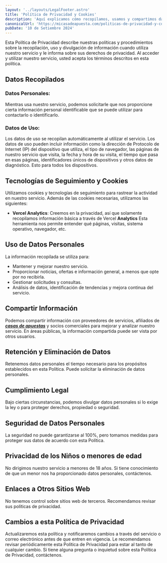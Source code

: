 ```yaml
---
layout: '../layouts/LegalFooter.astro'
title: 'Política de Privacidad y Cookies'
description: 'Aquí explicamos cómo recopilamos, usamos y compartimos datos al usar nuestra página, y respetamos sus derechos de privacidad.'
canonicalUrl: 'https://micasadeapuesta.com/politicas-de-privacidad-y-cookies/'
pubDate: '10 de Setiembre 2024'
---
```


Esta Política de Privacidad describe nuestras políticas y procedimientos sobre la recopilación, uso y divulgación de información cuando utiliza nuestro servicio y le informa sobre sus derechos de privacidad. Al acceder y utilizar nuestro servicio, usted acepta los términos descritos en esta política.

## Datos Recopilados

### Datos Personales:

Mientras usa nuestro servicio, podemos solicitarle que nos proporcione cierta información personal identificable que se puede utilizar para contactarlo o identificarlo.

### Datos de Uso:

Los datos de uso se recopilan automáticamente al utilizar el servicio. Los datos de uso pueden incluir información como la dirección de Protocolo de Internet (IP) del dispositivo que utiliza, el tipo de navegador, las páginas de nuestro servicio que visita, la fecha y hora de su visita, el tiempo que pasa en esas páginas, identificadores únicos de dispositivos y otros datos de diagnóstico. Esto para todos los dispositivos.

## Tecnologías de Seguimiento y Cookies

Utilizamos cookies y tecnologías de seguimiento para rastrear la actividad en nuestro servicio. Además de las cookies necesarias, utilizamos las siguientes:

- **Vercel Analytics**: Creemos en la privacidad, así que solamente recopilamos información básica a través de Vercel **Analytics** Esta herramienta nos permite entender qué páginas, visitas, sistema operativo, navegador, etc.

## Uso de Datos Personales

La información recopilada se utiliza para:

+ Mantener y mejorar nuestro servicio.
+ Proporcionar noticias, ofertas e información general, a menos que opte por no recibirla.
+ Gestionar solicitudes y consultas.
+ Análisis de datos, identificación de tendencias y mejora continua del servicio.

## Compartir Información
Podemos compartir información con proveedores de servicios, afiliados de ***[casas de apuestas](https://micasadeapuesta.com/)*** y socios comerciales para mejorar y analizar nuestro servicio. En áreas públicas, la información compartida puede ser vista por otros usuarios.

## Retención y Eliminación de Datos

Retenemos datos personales el tiempo necesario para los propósitos establecidos en esta Política. Puede solicitar la eliminación de datos personales.

## Cumplimiento Legal

Bajo ciertas circunstancias, podemos divulgar datos personales si lo exige la ley o para proteger derechos, propiedad o seguridad.

## Seguridad de Datos Personales

La seguridad no puede garantizarse al 100%, pero tomamos medidas para proteger sus datos de acuerdo con esta Política.

## Privacidad de los Niños o menores de edad

No dirigimos nuestro servicio a menores de 18 años. Si tiene conocimiento de que un menor nos ha proporcionado datos personales, contáctenos.

## Enlaces a Otros Sitios Web

No tenemos control sobre sitios web de terceros. Recomendamos revisar sus políticas de privacidad.

## Cambios a esta Política de Privacidad

Actualizaremos esta política y notificaremos cambios a través del servicio o correo electrónico antes de que entren en vigencia. Le recomendamos revisar periódicamente esta Política de Privacidad para estar al tanto de cualquier cambio. Si tiene alguna pregunta o inquietud sobre esta Política de Privacidad, contáctenos.